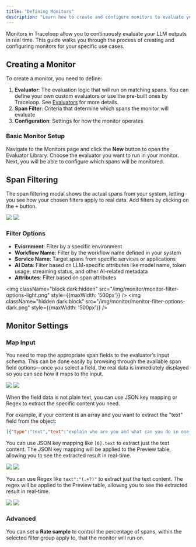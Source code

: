 ```yaml
---
title: "Defining Monitors"
description: "Learn how to create and configure monitors to evaluate your LLM outputs"
---
```


Monitors in Traceloop allow you to continuously evaluate your LLM outputs in real time. This guide walks you through the process of creating and configuring monitors for your specific use cases.

## Creating a Monitor

To create a monitor, you need to define:

1. **Evaluator**: The evaluation logic that will run on matching spans. You can define your own custom evaluators or use the pre-built ones by Traceloop. See [Evaluators](/evaluators/intro) for more details. 
2. **Span Filter**: Criteria that determine which spans the monitor will evaluate
3. **Configuration**: Settings for how the monitor operates

### Basic Monitor Setup

Navigate to the Monitors page and click the **New** button to open the Evaluator Library. Choose the evaluator you want to run in your monitor.
Next, you will be able to configure which spans will be monitored. 

## Span Filtering

The span filtering modal shows the actual spans from your system, letting you see how your chosen filters apply to real data.
Add filters by clicking on the  <kbd>+</kbd>  button.
<Frame>
  <img className="block dark:hidden" 
  src="/img/monitor/monitor-filter-light.png" />
  <img className="hidden dark:block" 
  src="/img/monitor/monitor-filter-dark.png" />
</Frame>


### Filter Options

- **Eviornment**: Filter by a specific environment
- **Workflow Name**: Filter by the workflow name defined in your system
- **Service Name**: Target spans from specific services or applications
- **AI Data**: Filter based on LLM-specific attributes like model name, token usage, streaming status, and other AI-related metadata 
- **Attributes**: Filter based on span attributes


<img className="block dark:hidden" 
  src="/img/monitor/monitor-filter-options-light.png" 
  style={{maxWidth: '500px'}}
/>
<img className="hidden dark:block" 
    src="/img/monitor/monitor-filter-options-dark.png"
    style={{maxWidth: '500px'}}
/>


## Monitor Settings

### Map Input

You need to map the appropriate span fields to the evaluator’s input schema. 
This can be done easily by browsing through the available span field options—once you select a field, the real data is immediately displayed so you can see how it maps to the input.

<Frame>
  <img className="block dark:hidden" 
  src="/img/monitor/monitor-settings-light.png" />
  <img className="hidden dark:block" 
  src="/img/monitor/monitor-settings-dark.png" />
</Frame>

When the field data is not plain text, you can use JSON key mapping or Regex to extract the specific content you need.

For example, if your content is an array and you want to extract the "text" field from the object:

```json
[{"type":"text","text":"explain who are you and what can you do in one sentence"}]
```

You can use JSON key mapping like `[0].text` to extract just the text content. The JSON key mapping will be applied to the Preview table, allowing you to see the extracted result in real-time. 

<Frame>
  <img className="block dark:hidden" 
  src="/img/monitor/monitor-json-light.png" />
  <img className="hidden dark:block" 
  src="/img/monitor/monitor-json-dark.png" />
</Frame>

You can use Regex like `text":"(.+?)"` to extract just the text content. The regex will be applied to the Preview table, allowing you to see the extracted result in real-time. 

<Frame>
  <img className="block dark:hidden" 
  src="/img/monitor/monitor-regex-light.png" />
  <img className="hidden dark:block" 
  src="/img/monitor/monitor-regex-dark.png" />
</Frame>

### Advanced
You can set a **Rate sample** to control the percentage of spans, within the selected filter group apply to, that the monitor will run on.